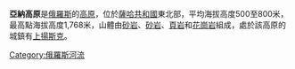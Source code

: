 '''亞納高原'''是[[俄羅斯|俄羅斯]]的[[高原|高原]]，位於[[薩哈共和國|薩哈共和國]]東北部，平均海拔高度500至800米，最高點海拔高度1,768米，山體由[[砂岩|砂岩]]、[[砂岩|砂岩]]、[[頁岩|頁岩]]和[[花崗岩|花崗岩]]組成，處於該高原的城鎮有[[上揚斯克|上揚斯克]]。

{{Russia-geo-stub}}
[[Category:俄羅斯河流|Category:俄羅斯河流]]